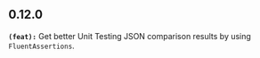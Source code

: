 ## 0.12.0
**`(feat):`** Get better Unit Testing JSON comparison results by using `FluentAssertions`.

